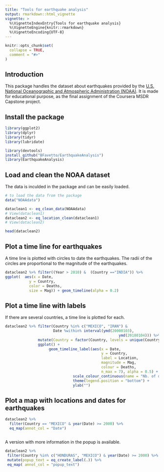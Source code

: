 ```yaml
---
title: "Tools for earthquake analysis"
output: rmarkdown::html_vignette
vignette: >
  %\VignetteIndexEntry{Tools for earthquake analysis}
  %\VignetteEngine{knitr::rmarkdown}
  %\VignetteEncoding{UTF-8}
---
```


```r
knitr::opts_chunk$set(
  collapse = TRUE,
  comment = "#>"
)
```

## Introduction

This package handles the dataset about earthquakes provided by the [U.S. National Oceanographic and Atmospheric Administration (NOAA)](https://www.ngdc.noaa.gov/). It is made for educational purpose, as the final assignment of the Coursera MSDR Capstone project. 

## Install the package

```r
library(ggplot2)
library(dplyr)
library(tidyr)
library(lubridate)
```


```r
library(devtools)
install_github("BFavetto/EarthquakeAnalysis")
library(EarthquakeAnalysis)
```

## Load and clean the NOAA dataset

The data is inculded in the package and can be easily loaded.

```r
# to load the data from the package
data("NOAAdata")

dataclean1 <- eq_clean_data(NOAAdata)
# View(dataclean1)
dataclean2 <- eq_location_clean(dataclean1)
# View(dataclean2)

head(dataclean2)
```


## Plot a time line for earthquakes 

A time line is plotted with  circles to date the earthquakes. The radii of the circles are proportional to the magnitude of the earthquakes.


```r
dataclean2 %>% filter((Year > 2010) &  (Country =="INDIA")) %>%
ggplot(  aes(x = Date,
           y = Country,
           color = Deaths,
           size = Mag)) + geom_timeline(alpha = 0.2)
```


## Plot a time line with labels

If there are several countries, a time line is plotted for each.

```r
dataclean2 %>% filter(Country %in% c("MEXICO", "IRAN") &
                      Date %within% interval(ymd(20000103),
                                                    ymd(20180104))) %>%
               mutate(Country = factor(Country, levels = unique(Country))) %>%
               ggplot() +
                    geom_timeline_label(aes(x = Date,
                                            y = Country,
                                            label = Location,
                                            magnitude = Mag,
                                            colour = Deaths,
                                            n_max = 7), alpha = 0.5) +
                               scale_colour_continuous(name = "Nb. of deaths") +
                               theme(legend.position = "bottom") +
                               ylab("")

```

## Plot a map with locations and dates for earthquakes

```r

dataclean2 %>%
  filter(Country == "MEXICO" & year(Date) >= 2000) %>%
  eq_map(annot_col = "Date")



```

A version with more information in the popup is available.

```r
dataclean2 %>%
 filter(Country %in% c("HONDURAS", "MEXICO") & year(Date) >= 2000) %>%
 mutate(popup_text = eq_create_label(.)) %>%
 eq_map( annot_col = "popup_text")
```

